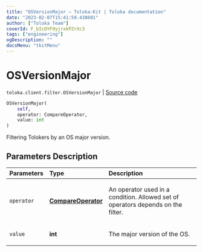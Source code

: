 ```yaml
---
title: "OSVersionMajor — Toloka-Kit | Toloka documentation"
date: "2023-02-07T15:41:59.438601"
author: ["Toloka Team"]
coverId: F_bIcOYF9yjrxkPZrXc3
tags: ["engineering"]
ogDescription: ""
docsMenu: "tkitMenu"
---
```


# OSVersionMajor
`toloka.client.filter.OSVersionMajor` | [Source code](https://github.com/Toloka/toloka-kit/blob/v1.1.3/src/client/filter.py#L600)

```python
OSVersionMajor(
    self,
    operator: CompareOperator,
    value: int
)
```

Filtering Tolokers by an OS major version.

## Parameters Description

| Parameters | Type | Description |
| :----------| :----| :-----------|
`operator`|**[CompareOperator](/docs/toloka-kit/reference/toloka.client.primitives.operators.CompareOperator)**|<p>An operator used in a condition. Allowed set of operators depends on the filter.</p>
`value`|**int**|<p>The major version of the OS.</p>
